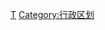 {{Catnav|頁面分類|地理|国家}}
{{Catnav|頁面分類|人类社会|政治|国家}}
{{Commonscat|Special territories}}

[[Category:政治學|T]]
[[Category:行政区划|Category:行政区划]]